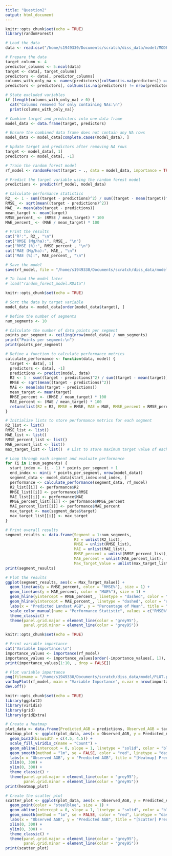 ```yaml
---
title: "Question2"
output: html_document
---
```


```r
knitr::opts_chunk$set(echo = TRUE)
library(randomForest)

# Load the data
data <- read.csv("/home/s1949330/Documents/scratch/diss_data/model/MODEL_INPUT.csv")

# Prepare the data
target_column <- 4
predictor_columns <- 5:ncol(data)
target <- data[, target_column]
predictors <- data[, predictor_columns]
columns_with_only_na <- names(predictors)[colSums(is.na(predictors)) == nrow(predictors)]
predictors <- predictors[, colSums(is.na(predictors)) != nrow(predictors)]

# State excluded variables
if (length(columns_with_only_na) > 0) {
  cat("Columns removed for only containing NAs:\n")
  print(columns_with_only_na)}

# Combine target and predictors into one data frame
model_data <- data.frame(target, predictors)

# Ensure the combined data frame does not contain any NA rows
model_data <- model_data[complete.cases(model_data), ]

# Update target and predictors after removing NA rows
target <- model_data[, 1]
predictors <- model_data[, -1]

# Train the random forest model
rf_model <- randomForest(target ~ ., data = model_data, importance = TRUE, na.action = na.pass)

# Predict the target variable using the random forest model
predictions <- predict(rf_model, model_data)

# Calculate performance statistics
R2_ <- 1 - sum((target - predictions)^2) / sum((target - mean(target))^2)
RMSE_ <- sqrt(mean((target - predictions)^2))
MAE_ <- mean(abs(target - predictions))
mean_target <- mean(target)
RMSE_percent_ <- (RMSE / mean_target) * 100
MAE_percent_ <- (MAE / mean_target) * 100

# Print the results
cat("R²:", R2_, "\n")
cat("RMSE (Mg/ha):", RMSE_, "\n")
cat("RMSE (%):", RMSE_percent_, "\n")
cat("MAE (Mg/ha):", MAE_, "\n")
cat("MAE (%):", MAE_percent_, "\n")

# Save the model
save(rf_model, file = "/home/s1949330/Documents/scratch/diss_data/model/RF_MODEL_LANDSAT.RData")

# To load the model later
# load("random_forest_model.RData")

```

```r
knitr::opts_chunk$set(echo = TRUE)

# Sort the data by target variable
model_data <- model_data[order(model_data$target), ]

# Define the number of segments
num_segments <- 10

# Calculate the number of data points per segment
points_per_segment <- ceiling(nrow(model_data) / num_segments)
print("Points per segment:\n")
print(points_per_segment)

# Define a function to calculate performance metrics
calculate_performance <- function(data, model) {
  target <- data[, 1]
  predictors <- data[, -1]
  predictions <- predict(model, data)
  R2 <- 1 - sum((target - predictions)^2) / sum((target - mean(target))^2)
  RMSE <- sqrt(mean((target - predictions)^2))
  MAE <- mean(abs(target - predictions))
  mean_target <- mean(target)
  RMSE_percent <- (RMSE / mean_target) * 100
  MAE_percent <- (MAE / mean_target) * 100
  return(list(R2 = R2, RMSE = RMSE, MAE = MAE, RMSE_percent = RMSE_percent, MAE_percent = MAE_percent))
}

# Initialize lists to store performance metrics for each segment
R2_list <- list()
RMSE_list <- list()
MAE_list <- list()
RMSE_percent_list <- list()
MAE_percent_list <- list()
max_target_list <- list()  # List to store maximum target value of each segment

# Loop through each segment and evaluate performance
for (i in 1:num_segments) {
  start_index <- (i - 1) * points_per_segment + 1
  end_index <- min(i * points_per_segment, nrow(model_data))
  segment_data <- model_data[start_index:end_index, ]
  performance <- calculate_performance(segment_data, rf_model)
  R2_list[[i]] <- performance$R2
  RMSE_list[[i]] <- performance$RMSE
  MAE_list[[i]] <- performance$MAE
  RMSE_percent_list[[i]] <- performance$RMSE_percent
  MAE_percent_list[[i]] <- performance$MAE_percent
  max_target <- max(segment_data$target)
  max_target_list[[i]] <- max_target
}

# Print overall results
segment_results <- data.frame(Segment = 1:num_segments,
                              R2 = unlist(R2_list),
                              RMSE = unlist(RMSE_list),
                              MAE = unlist(MAE_list),
                              RMSE_percent = unlist(RMSE_percent_list),
                              MAE_percent = unlist(MAE_percent_list),
                              Max_Target_Value = unlist(max_target_list))
print(segment_results)

# Plot the results
ggplot(segment_results, aes(x = Max_Target_Value)) +
  geom_line(aes(y = RMSE_percent, color = "RMSE%"), size = 1) +
  geom_line(aes(y = MAE_percent, color = "MAE%"), size = 1) +
  geom_hline(yintercept = RMSE_percent_, linetype = "dashed", color = "blue") +
  geom_hline(yintercept = MAE_percent_, linetype = "dashed", color = "red") +
  labs(x = "Predicted Landsat AGB", y = "Percentage of Mean", title = "Model Sensitivity to AGB Magnitude") +
  scale_color_manual(name = "Performance Statistic", values = c("RMSE%" = "blue", "MAE%" = "red")) +
  theme_classic() + 
  theme(panel.grid.major = element_line(color = "grey95"),
        panel.grid.minor = element_line(color = "grey95"))

```



```r
knitr::opts_chunk$set(echo = TRUE)

# Print variable importance
cat("Variable Importance:\n")
importance_values <- importance(rf_model)
importance_values <- importance_values[order(-importance_values[, 1]), ]
print(importance_values[1:10, , drop = FALSE])

# Plot variable importance
png(filename = "/home/s1949330/Documents/scratch/diss_data/model/PLOT.png", width = 1000, height = 800)
varImpPlot(rf_model, main = "Variable Importance", n.var = nrow(importance_values))
dev.off()

```


```r
knitr::opts_chunk$set(echo = TRUE)
library(ggplot2)
library(viridis)
library(grid)
library(gridExtra)

# Create a heatmap
plot_data <- data.frame(Predicted_AGB = predictions, Observed_AGB = target)
heatmap_plot <- ggplot(plot_data, aes(x = Observed_AGB, y = Predicted_AGB)) +
  geom_bin2d(binwidth = c(4.5, 4.5)) +
  scale_fill_viridis_c(name = "Count") +
  geom_abline(intercept = 0, slope = 1, linetype = "solid", color = "black", size = 0.5) +
  geom_smooth(method = "lm", se = FALSE, color = "red", linetype = "dashed", size = 0.5) +
  labs(x = "Observed AGB", y = "Predicted AGB", title = "[Heatmap] Predicted Landsat AGB vs. Observed GEDI AGB") +
  xlim(0, 300) +
  ylim(0, 300) +
  theme_classic() +
  theme(panel.grid.major = element_line(color = "grey95"),
        panel.grid.minor = element_line(color = "grey95"))
print(heatmap_plot)

# Create the scatter plot
scatter_plot <- ggplot(plot_data, aes(x = Observed_AGB, y = Predicted_AGB)) +
  geom_point(color = "steelblue", size = 1) +
  geom_abline(intercept = 0, slope = 1, linetype = "solid", color = "black", size = 0.5) +
  geom_smooth(method = "lm", se = FALSE, color = "red", linetype = "dashed", size = 0.5) +
  labs(x = "Observed AGB", y = "Predicted AGB", title = "[Scatter] Predicted Landsat AGB vs. Observed GEDI AGB") +
  xlim(0, 300) +
  ylim(0, 300) +
  theme_classic() +
  theme(panel.grid.major = element_line(color = "grey95"),
        panel.grid.minor = element_line(color = "grey95"))
print(scatter_plot)

```



